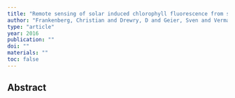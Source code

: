 ```yaml
---
title: "Remote sensing of solar induced chlorophyll fluorescence from satellites, airplanes and ground-based stations"
author: "Frankenberg, Christian and Drewry, D and Geier, Sven and Verma, Manish and Lawson, Peter and Stutz, Jochen and Grossmann, Katja"
type: "article"
year: 2016
publication: ""
doi: ""
materials: ""
toc: false
---
```


## Abstract

